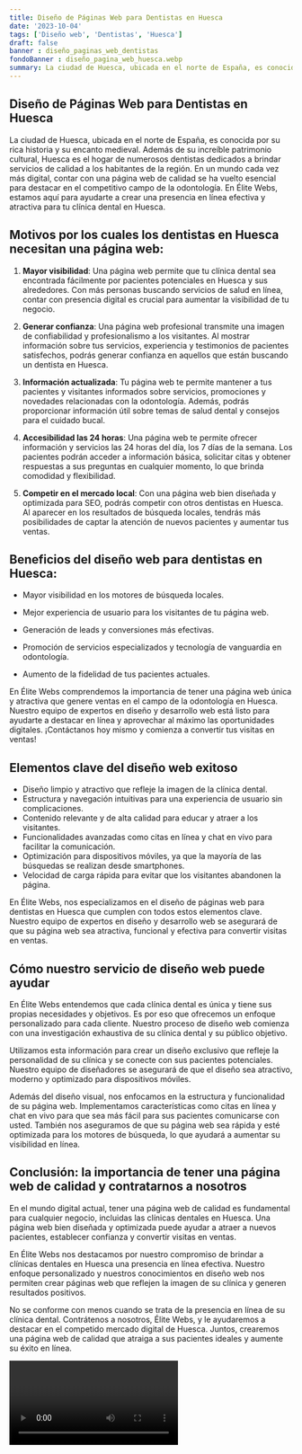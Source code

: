 ```yaml
---
title: Diseño de Páginas Web para Dentistas en Huesca
date: '2023-10-04'
tags: ['Diseño web', 'Dentistas', 'Huesca']
draft: false
banner : diseño_paginas_web_dentistas
fondoBanner : diseño_pagina_web_huesca.webp
summary: La ciudad de Huesca, ubicada en el norte de España, es conocida por su rica historia y su encanto medieval. Además de su increíble patrimonio cultural, Huesca es el hogar de numerosos dentistas dedicados a brindar servicios de calidad a los habitantes de la región. En un mundo cada vez más digital, contar con una página web de calidad se ha vuelto esencial para destacar en el competitivo campo de la odontología. En Élite Webs, estamos aquí para ayudarte a crear una presencia en línea efectiva y atractiva para tu clínica dental en Huesca.
---
```


## Diseño de Páginas Web para Dentistas en Huesca

La ciudad de Huesca, ubicada en el norte de España, es conocida por su rica historia y su encanto medieval. Además de su increíble patrimonio cultural, Huesca es el hogar de numerosos dentistas dedicados a brindar servicios de calidad a los habitantes de la región. En un mundo cada vez más digital, contar con una página web de calidad se ha vuelto esencial para destacar en el competitivo campo de la odontología. En Élite Webs, estamos aquí para ayudarte a crear una presencia en línea efectiva y atractiva para tu clínica dental en Huesca.

## Motivos por los cuales los dentistas en Huesca necesitan una página web:

1. **Mayor visibilidad**: Una página web permite que tu clínica dental sea encontrada fácilmente por pacientes potenciales en Huesca y sus alrededores. Con más personas buscando servicios de salud en línea, contar con presencia digital es crucial para aumentar la visibilidad de tu negocio.

2. **Generar confianza**: Una página web profesional transmite una imagen de confiabilidad y profesionalismo a los visitantes. Al mostrar información sobre tus servicios, experiencia y testimonios de pacientes satisfechos, podrás generar confianza en aquellos que están buscando un dentista en Huesca.

3. **Información actualizada**: Tu página web te permite mantener a tus pacientes y visitantes informados sobre servicios, promociones y novedades relacionadas con la odontología. Además, podrás proporcionar información útil sobre temas de salud dental y consejos para el cuidado bucal.

4. **Accesibilidad las 24 horas**: Una página web te permite ofrecer información y servicios las 24 horas del día, los 7 días de la semana. Los pacientes podrán acceder a información básica, solicitar citas y obtener respuestas a sus preguntas en cualquier momento, lo que brinda comodidad y flexibilidad.

5. **Competir en el mercado local**: Con una página web bien diseñada y optimizada para SEO, podrás competir con otros dentistas en Huesca. Al aparecer en los resultados de búsqueda locales, tendrás más posibilidades de captar la atención de nuevos pacientes y aumentar tus ventas.

## Beneficios del diseño web para dentistas en Huesca:

- Mayor visibilidad en los motores de búsqueda locales.

- Mejor experiencia de usuario para los visitantes de tu página web.

- Generación de leads y conversiones más efectivas.

- Promoción de servicios especializados y tecnología de vanguardia en odontología.

- Aumento de la fidelidad de tus pacientes actuales.

En Élite Webs comprendemos la importancia de tener una página web única y atractiva que genere ventas en el campo de la odontología en Huesca. Nuestro equipo de expertos en diseño y desarrollo web está listo para ayudarte a destacar en línea y aprovechar al máximo las oportunidades digitales. ¡Contáctanos hoy mismo y comienza a convertir tus visitas en ventas!

<GifSeo />

<Cta />

## Elementos clave del diseño web exitoso

- Diseño limpio y atractivo que refleje la imagen de la clínica dental.
- Estructura y navegación intuitivas para una experiencia de usuario sin complicaciones.
- Contenido relevante y de alta calidad para educar y atraer a los visitantes.
- Funcionalidades avanzadas como citas en línea y chat en vivo para facilitar la comunicación.
- Optimización para dispositivos móviles, ya que la mayoría de las búsquedas se realizan desde smartphones.
- Velocidad de carga rápida para evitar que los visitantes abandonen la página.

En Élite Webs, nos especializamos en el diseño de páginas web para dentistas en Huesca que cumplen con todos estos elementos clave. Nuestro equipo de expertos en diseño y desarrollo web se asegurará de que su página web sea atractiva, funcional y efectiva para convertir visitas en ventas.

## Cómo nuestro servicio de diseño web puede ayudar

En Élite Webs entendemos que cada clínica dental es única y tiene sus propias necesidades y objetivos. Es por eso que ofrecemos un enfoque personalizado para cada cliente. Nuestro proceso de diseño web comienza con una investigación exhaustiva de su clínica dental y su público objetivo.

Utilizamos esta información para crear un diseño exclusivo que refleje la personalidad de su clínica y se conecte con sus pacientes potenciales. Nuestro equipo de diseñadores se asegurará de que el diseño sea atractivo, moderno y optimizado para dispositivos móviles.

Además del diseño visual, nos enfocamos en la estructura y funcionalidad de su página web. Implementamos características como citas en línea y chat en vivo para que sea más fácil para sus pacientes comunicarse con usted. También nos aseguramos de que su página web sea rápida y esté optimizada para los motores de búsqueda, lo que ayudará a aumentar su visibilidad en línea.

## Conclusión: la importancia de tener una página web de calidad y contratarnos a nosotros

En el mundo digital actual, tener una página web de calidad es fundamental para cualquier negocio, incluidas las clínicas dentales en Huesca. Una página web bien diseñada y optimizada puede ayudar a atraer a nuevos pacientes, establecer confianza y convertir visitas en ventas.

En Élite Webs nos destacamos por nuestro compromiso de brindar a clínicas dentales en Huesca una presencia en línea efectiva. Nuestro enfoque personalizado y nuestros conocimientos en diseño web nos permiten crear páginas web que reflejen la imagen de su clínica y generen resultados positivos.

No se conforme con menos cuando se trata de la presencia en línea de su clínica dental. Contrátenos a nosotros, Élite Webs, y le ayudaremos a destacar en el competido mercado digital de Huesca. Juntos, crearemos una página web de calidad que atraiga a sus pacientes ideales y aumente su éxito en línea.

<Video />

<CtaBot job='Dentistas' city='Huesca'/>

<Gmaps query='Huesca+españa+maps' />